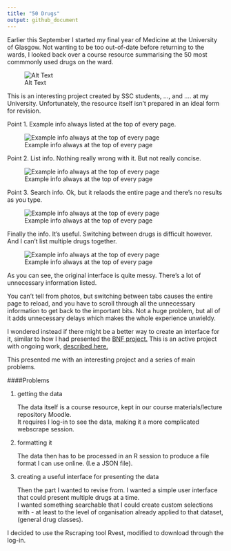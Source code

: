 ```yaml
---
title: "50 Drugs"
output: github_document
---
```


<style>
img {
    max-width: 100%;
}
</style>

Earlier this September I started my final year of Medicine at the University of Glasgow. Not wanting to be too out-of-date before returning to the wards, I looked back over a course resource summarising the 50 most commmonly used drugs on the ward.

![Alt Text](./images/interface2.png)

This is an interesting project created by SSC students,  ..., and .... at my University. Unfortunately, the resource itself isn't prepared in an ideal form for revision.

Point 1. Example info always listed at the top of every page.

![Example info always at the top of every page](./images/moodle1.png)

Point 2. List info. Nothing really wrong with it. But not really concise.

![Example info always at the top of every page](./images/moodle2.png)

Point 3. Search info. Ok, but it relaods the entire page and there's no results as you type.

![Example info always at the top of every page](./images/moodle4.png)

Finally the info. It's useful. Switching between drugs is difficult however.
And I can't list multiple drugs together.

![Example info always at the top of every page](./images/moodle3.png)

As you can see, the original interface is quite messy. There's a lot of unnecessary information listed.

You can't tell from photos, but switching between tabs causes the entire page to reload, and you have to scroll through all the unnecessary information to get back to the important bits.
Not a huge problem, but all of it adds unnecessary delays which makes the whole experience unwieldy.

I wondered instead if there might be a better way to create an interface for it, similar to how I had presented the [BNF project.](https://fergustaylor.github.io/D3/bnf-interactions/)
This is an active project with ongoing work, [described here.](https://fergustaylor.github.io/categories/bnf/)

This presented me with an interesting project and a series of main problems.

####Problems

1. getting the data

    The data itself is a course resource, kept in our course materials/lecture repository Moodle.<br>
    It requires I log-in to see the data, making it a more complicated webscrape session.

2. formatting it

    The data then has to be processed in an R session to produce a file format I can use online. (I.e a JSON file).

3. creating a useful interface for presenting the data

    Then the part I wanted to revise from. I wanted a simple user interface that could present multiple drugs at a time. <br>
    I wanted something searchable that I could create custom selections with - at least to the level of organisation already applied to that dataset, (general drug classes).

I decided to use the Rscraping tool Rvest, modified to download through the log-in.


